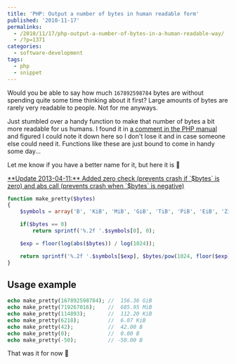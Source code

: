 ---
title: 'PHP: Output a number of bytes in human readable form'
published: '2010-11-17'
permalinks:
  - /2010/11/17/php-output-a-number-of-bytes-in-a-human-readable-way/
  - /?p=1371
categories:
  - software-development
tags:
  - php
  - snippet
---

Would you be able to say how much `167892598784` bytes are without spending quite some time thinking about it first? Large amounts of bytes are rarely very readable to people. Not for me anyways.

Just stumbled over a handy function to make that number of bytes a bit more readable for us humans. I found it in [a comment in the PHP manual](https://php.net/manual/en/function.disk-total-space.php) and figured I could note it down here so I don't lose it and in case someone else could need it. Functions like these are just bound to come in handy some day...

Let me know if you have a better name for it, but here it is 🙂

<ins dateTime="2013-04-11T21:10:45+00:00">
  **Update 2013-04-11:** Added zero check (prevents crash if `$bytes` is zero)
  and abs call (prevents crash when `$bytes` is negative)
</ins>

```php
function make_pretty($bytes)
{
    $symbols = array('B', 'KiB', 'MiB', 'GiB', 'TiB', 'PiB', 'EiB', 'ZiB', 'YiB');

    if($bytes == 0)
        return sprintf('%.2f '.$symbols[0], 0);

    $exp = floor(log(abs($bytes)) / log(1024));

    return sprintf('%.2f '.$symbols[$exp], $bytes/pow(1024, floor($exp)));
}
```

## Usage example

```php
echo make_pretty(167892598784); //  156.36 GiB
echo make_pretty(719267016);    //  685.95 MiB
echo make_pretty(114893);       //  112.20 KiB
echo make_pretty(6218);         //  6.07 KiB
echo make_pretty(42);           //  42.00 B
echo make_pretty(0);            //  0.00 B
echo make_pretty(-50);          // -50.00 B
```

That was it for now 🙂
